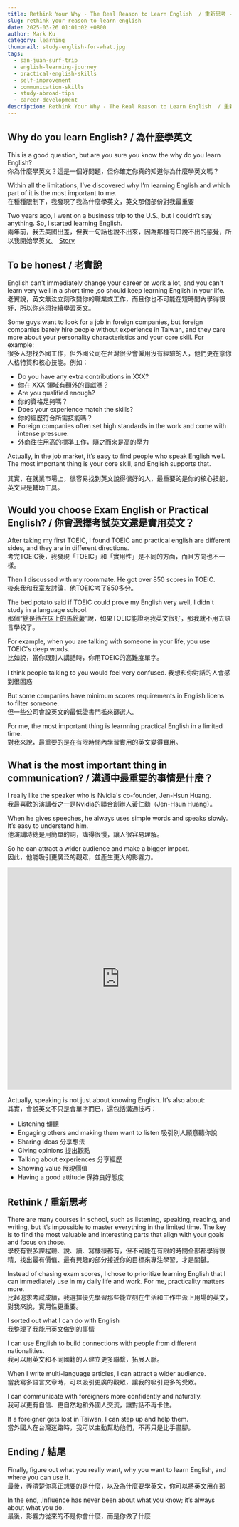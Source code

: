 ```yaml
---
title: Rethink Your Why - The Real Reason to Learn English  / 重新思考 - 你為什麼要學英文？
slug: rethink-your-reason-to-learn-english
date: 2025-03-26 01:01:02 +0800  
author: Mark Ku  
category: learning  
thumbnail: study-english-for-what.jpg
tags:  
  - san-juan-surf-trip  
  - english-learning-journey
  - practical-english-skills
  - self-improvement
  - communication-skills
  - study-abroad-tips
  - career-development
description: Rethink Your Why - The Real Reason to Learn English  / 重新思考 - 你為什麼要學英文？
---
```


## Why do you learn English?  / 為什麼學英文
This is a good question, but are you sure you know the why do you learn English?  
你為什麼學英文？這是一個好問題，但你確定你真的知道你為什麼學英文嗎？  

Within all the limitations, I’ve discovered why I’m learning English and which part of it is the most important to me.   
在種種限制下，我發現了我為什麼學英文，英文那個部份對我最重要   

Two years ago, I went on a business trip to the U.S., but I couldn’t say anything. So, I started learning English.  
兩年前，我去美國出差，但我一句話也說不出來，因為那種有口說不出的感覺，所以我開始學英文。 [Story](https://blog.markkulab.net/why-learn-english/) 

## To be honest  / 老實說
English can't immediately change your career or work a lot, and you can't learn very well in a short time ,so should keep learning English in your life.  
老實說，英文無法立刻改變你的職業或工作，而且你也不可能在短時間內學得很好，所以你必須持續學習英文。  

Some guys want to look for a job in foreign companies, but foreign companies barely hire people without experience in Taiwan, and they care more about your personality characteristics and your core skill. For example:  
很多人想找外國工作，但外國公司在台灣很少會僱用沒有經驗的人，他們更在意你人格特質和核心技能。例如：  

* Do you have any extra contributions in XXX?  
* 你在 XXX 領域有額外的貢獻嗎？  
* Are you qualified enough?  
* 你的資格足夠嗎？  
* Does your experience match the skills?  
* 你的經歷符合所需技能嗎？  
* Foreign companies often set high standards in the work and come with intense pressure.
* 外商往往用高的標準工作，隨之而來是高的壓力

Actually, in the job market, it’s easy to find people who speak English well. The most important thing is your core skill, and English supports that.

其實，在就業市場上，很容易找到英文說得很好的人，最重要的是你的核心技能，英文只是輔助工具。

## Would you choose Exam English or Practical English? / 你會選擇考試英文還是實用英文？

After taking my first TOEIC, I found TOEIC and practical english are different sides, and they are in different directions.  
考完TOEIC後，我發現「TOEIC」和「實用性」是不同的方面，而且方向也不一樣。  

Then I discussed with my roommate. He got over 850 scores in TOEIC.  
後來我和我室友討論，他TOEIC考了850多分。  

The bed potato said if TOEIC could prove my English very well, I didn't study in a language school.  
那個“[總是待在床上的馬鈴薯](https://blog.markkulab.net/life-with-bed-potato/)”說，如果TOEIC能證明我英文很好，那我就不用去語言學校了。  

For example, when you are talking with someone in your life, you use TOEIC's deep words.  
比如說，當你跟別人講話時，你用TOEIC的高難度單字。  

I think people talking to you would feel very confused.
我想和你對話的人會感到很困惑

But some companies have minimum scores requirements in English licens to filter someone.  
但一些公司會設英文的最低證書門檻來篩選人。  

For me, the most important thing is learnning practical English in a limited time.  
對我來說，最重要的是在有限時間內學習實用的英文變得實用。  

## What is the most important thing in communication?  / 溝通中最重要的事情是什麼？

I really like the speaker who is Nvidia's co-founder, Jen-Hsun Huang.   
我最喜歡的演講者之一是Nvidia的聯合創辦人黃仁勳（Jen-Hsun Huang）。  

When he gives speeches, he always uses simple words and speaks slowly. It’s easy to understand him.    
他演講時總是用簡單的詞，講得很慢，讓人很容易理解。  

So he can attract a wider audience and make a bigger impact.  
因此，他能吸引更廣泛的觀眾，並產生更大的影響力。

<div class="iframe-container">
    <iframe  style="width:100%;height:500px"
        src="https://www.youtube.com/embed/QRd-dQQ4jzo?si=Eujy7x2lVPeJRfvy"
        frameborder="0"
        allow="accelerometer; autoplay; encrypted-media; gyroscope; picture-in-picture"
        allowfullscreen>
    </iframe>
</div>

Actually, speaking is not just about knowing English. It’s also about:  
其實，會說英文不只是會單字而已，還包括溝通技巧：  

- Listening 傾聽  
- Engaging others and making them want to listen 吸引別人願意聽你說
- Sharing ideas 分享想法  
- Giving opinions 提出觀點  
- Talking about experiences 分享經歷  
- Showing value 展現價值  
- Having a good attitude 保持良好態度  

## Rethink  / 重新思考

There are many courses in school, such as listening, speaking, reading, and writing, but it’s impossible to master everything in the limited time. The key is to find the most valuable and interesting parts that align with your goals and focus on those.  
學校有很多課程聽、說、讀、寫樣樣都有，但不可能在有限的時間全部都學得很精，找出最有價值、最有興趣的部分接近你的目標來專注學習，才是關鍵。  

Instead of chasing exam scores, I chose to prioritize learning English that I can immediately use in my daily life and work. For me, practicality matters more.  
比起追求考試成績，我選擇優先學習那些能立刻在生活和工作中派上用場的英文，對我來說，實用性更重要。   

I sorted out what I can do with English  
我整理了我能用英文做到的事情  

I can use English to build connections with people from different nationalities.  
我可以用英文和不同國籍的人建立更多聯繫，拓展人脈。  

When I write multi-language articles, I can attract a wider audience.  
當我寫多語言文章時，可以吸引更廣的觀眾，讓我的吸引更多的受眾。

I can communicate with foreigners more confidently and naturally.  
我可以更有自信、更自然地和外國人交流，讓對話不再卡住。

If a foreigner gets lost in Taiwan, I can step up and help them.   
當外國人在台灣迷路時，我可以主動幫助他們，不再只是比手畫腳。  

## Ending / 結尾

Finally, figure out what you really want, why you want to learn English, and where you can use it.  
最後，弄清楚你真正想要的是什麼，以及為什麼要學英文，你可以將英文用在那

In the end, ,Influence has never been about what you know; it’s always about what you do.  
最後，影響力從來的不是你會什麼，而是你做了什麼


